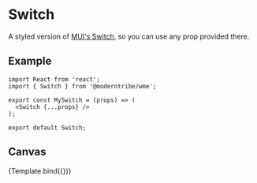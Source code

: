 
<Meta title="Forms/Switch" component={Switch} />


# Switch

A styled version of <a href="https://mui.com/material-ui/react-switch/" target="_blank">MUI's Switch</a>, so you can use any prop provided there.

## Example

```
import React from 'react';
import { Switch } from '@moderntribe/wme';

export const MySwitch = (props) => (
  <Switch {...props} />
);

export default Switch;
```

## Canvas

<Canvas>
  <Story name="Base">{Template.bind({})}</Story>
</Canvas>
